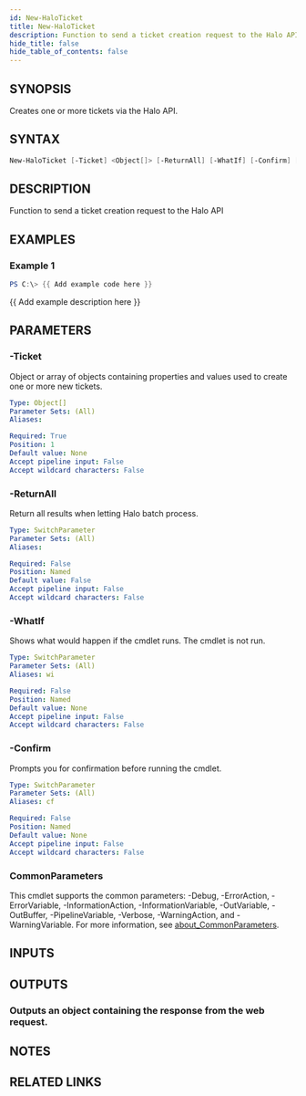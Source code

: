 ```yaml
---
id: New-HaloTicket
title: New-HaloTicket
description: Function to send a ticket creation request to the Halo API
hide_title: false
hide_table_of_contents: false
---
```


## SYNOPSIS

Creates one or more tickets via the Halo API.

## SYNTAX

```powershell
New-HaloTicket [-Ticket] <Object[]> [-ReturnAll] [-WhatIf] [-Confirm] [<CommonParameters>]
```

## DESCRIPTION

Function to send a ticket creation request to the Halo API

## EXAMPLES

### Example 1

```powershell
PS C:\> {{ Add example code here }}
```

{{ Add example description here }}

## PARAMETERS

### -Ticket

Object or array of objects containing properties and values used to create one or more new tickets.

```yaml
Type: Object[]
Parameter Sets: (All)
Aliases:

Required: True
Position: 1
Default value: None
Accept pipeline input: False
Accept wildcard characters: False
```

### -ReturnAll

Return all results when letting Halo batch process.

```yaml
Type: SwitchParameter
Parameter Sets: (All)
Aliases:

Required: False
Position: Named
Default value: False
Accept pipeline input: False
Accept wildcard characters: False
```

### -WhatIf

Shows what would happen if the cmdlet runs.
The cmdlet is not run.

```yaml
Type: SwitchParameter
Parameter Sets: (All)
Aliases: wi

Required: False
Position: Named
Default value: None
Accept pipeline input: False
Accept wildcard characters: False
```

### -Confirm

Prompts you for confirmation before running the cmdlet.

```yaml
Type: SwitchParameter
Parameter Sets: (All)
Aliases: cf

Required: False
Position: Named
Default value: None
Accept pipeline input: False
Accept wildcard characters: False
```

### CommonParameters

This cmdlet supports the common parameters: -Debug, -ErrorAction, -ErrorVariable, -InformationAction, -InformationVariable, -OutVariable, -OutBuffer, -PipelineVariable, -Verbose, -WarningAction, and -WarningVariable. For more information, see [about_CommonParameters](http://go.microsoft.com/fwlink/?LinkID=113216).

## INPUTS

## OUTPUTS

### Outputs an object containing the response from the web request.

## NOTES

## RELATED LINKS

